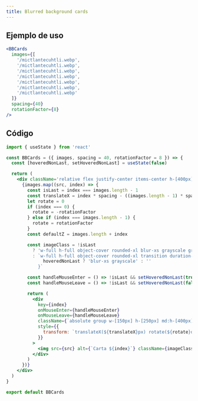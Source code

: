 ```yaml
---
title: Blurred background cards
---
```



<div className='flex flex-col items-center justify-center pt-10 pb-20'>
  <BBCards
    images={[
      '/mictlantecuhtli.webp',
      '/mictlantecuhtli.webp',
      '/mictlantecuhtli.webp',
      '/mictlantecuhtli.webp',
      '/mictlantecuhtli.webp',
      '/mictlantecuhtli.webp',
      '/mictlantecuhtli.webp'
    ]}
    client:load
  />
</div>

## Ejemplo de uso

<CodeBlock client:load>

```jsx
<BBCards
  images={[
    '/mictlantecuhtli.webp',
    '/mictlantecuhtli.webp',
    '/mictlantecuhtli.webp',
    '/mictlantecuhtli.webp',
    '/mictlantecuhtli.webp',
    '/mictlantecuhtli.webp',
    '/mictlantecuhtli.webp'
  ]}
  spacing={40}
  rotationFactor={8}
/>
```

</CodeBlock>

## Código

<CodeBlock client:load>

```jsx
import { useState } from 'react'

const BBCards = ({ images, spacing = 40, rotationFactor = 8 }) => {
  const [hoveredNonLast, setHoveredNonLast] = useState(false)

  return (
    <div className='relative flex justify-center items-center h-[400px]'>
      {images.map((src, index) => {
        const isLast = index === images.length - 1
        const translateX = index * spacing - ((images.length - 1) * spacing) / 2
        let rotate = 0
        if (index === 0) {
          rotate = -rotationFactor
        } else if (index === images.length - 1) {
          rotate = rotationFactor
        }
        const defaultZ = images.length + index

        const imageClass = !isLast
          ? 'w-full h-full object-cover rounded-xl blur-xs grayscale group-hover:grayscale-0 group-hover:blur-none transition duration-300 ease-in-out'
          : `w-full h-full object-cover rounded-xl transition duration-300 ease-in-out ${
              hoveredNonLast ? 'blur-xs grayscale' : ''
            }`

        const handleMouseEnter = () => !isLast && setHoveredNonLast(true)
        const handleMouseLeave = () => !isLast && setHoveredNonLast(false)

        return (
          <div
            key={index}
            onMouseEnter={handleMouseEnter}
            onMouseLeave={handleMouseLeave}
            className={`absolute group w-[150px] h-[250px] md:h-[400px] md:w-[300px] transition-transform duration-300 hover:-translate-y-10 z-[${defaultZ}] hover:z-50`}
            style={{
              transform: `translateX(${translateX}px) rotate(${rotate}deg)`
            }}
          >
            <img src={src} alt={`Carta ${index}`} className={imageClass} />
          </div>
        )
      })}
    </div>
  )
}

export default BBCards
```

</CodeBlock>
